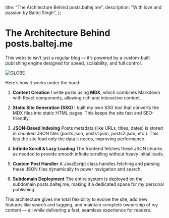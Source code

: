   title: "The Architecture Behind posts.baltej.me",
  description: "With love and passion by Baltej Singh",
};

# The Architecture Behind posts.baltej.me

This website isn’t just a regular blog — it’s powered by a custom-built publishing engine designed for speed, scalability, and full control.

![GLOBE](https://cdn.pixabay.com/photo/2012/10/29/15/36/ball-63527_1280.jpg)

Here’s how it works under the hood:

1. **Content Creation**
   I write posts using **MDX**, which combines Markdown with React components, allowing rich and interactive content.

2. **Static Site Generation (SSG)**
   I built my own SSG tool that converts the MDX files into static HTML pages. This keeps the site fast and SEO-friendly.

3. **JSON-Based Indexing**
   Posts metadata (like URLs, titles, dates) is stored in chunked JSON files (posts.json, posts1.json, posts2.json, etc.). This lets the site load only the data it needs, improving performance.

4. **Infinite Scroll & Lazy Loading**
   The frontend fetches these JSON chunks as needed to provide smooth infinite scrolling without heavy initial loads.

5. **Custom Post Handler**
   A JavaScript class handles fetching and parsing these JSON files dynamically to power navigation and search.

6. **Subdomain Deployment**
   The entire system is deployed on the subdomain posts.baltej.me, making it a dedicated space for my personal publishing.

This architecture gives me total flexibility to evolve the site, add new features like search and tagging, and maintain complete ownership of my content — all while delivering a fast, seamless experience for readers.
